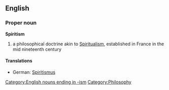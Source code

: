 {{wikipedia}}
==English==
===Proper noun===
'''Spiritism'''
# a philosophical doctrine akin to [[Spiritualism]], established in France in the mid nineteenth century
====Translations====
*German: [[Spiritismus]] {{m}}
[[Category:English nouns ending in -ism]]
[[Category:Philosophy]]